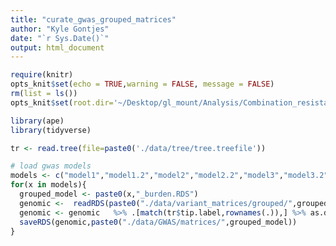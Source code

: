 ```yaml
---
title: "curate_gwas_grouped_matrices"
author: "Kyle Gontjes"
date: "`r Sys.Date()`"
output: html_document
---
```


```r
require(knitr)
opts_knit$set(echo = TRUE,warning = FALSE, message = FALSE) 
rm(list = ls())
opts_knit$set(root.dir='~/Desktop/gl_mount/Analysis/Combination_resistance/pre-intro-blbli-resistance-ms/')
``` 

```r
library(ape)
library(tidyverse)
``` 

```r
tr <- read.tree(file=paste0('./data/tree/tree.treefile'))
```

```r
# load gwas models
models <- c("model1","model1.2","model2","model2.2","model3","model3.2")
for(x in models){
  grouped_model <- paste0(x,"_burden.RDS")
  genomic <-  readRDS(paste0("./data/variant_matrices/grouped/",grouped_model))
  genomic <- genomic   %>% .[match(tr$tip.label,rownames(.)),] %>% as.data.frame %>% select_if(.,colSums(.) > 1 & colSums(.) < nrow(.) - 2) %>% as.matrix
  saveRDS(genomic,paste0("./data/GWAS/matrices/",grouped_model))
}
```

